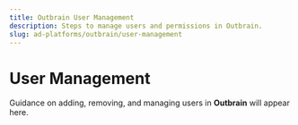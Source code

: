 ```yaml
---
title: Outbrain User Management
description: Steps to manage users and permissions in Outbrain.
slug: ad-platforms/outbrain/user-management
---
```


# User Management

Guidance on adding, removing, and managing users in **Outbrain** will appear here.
